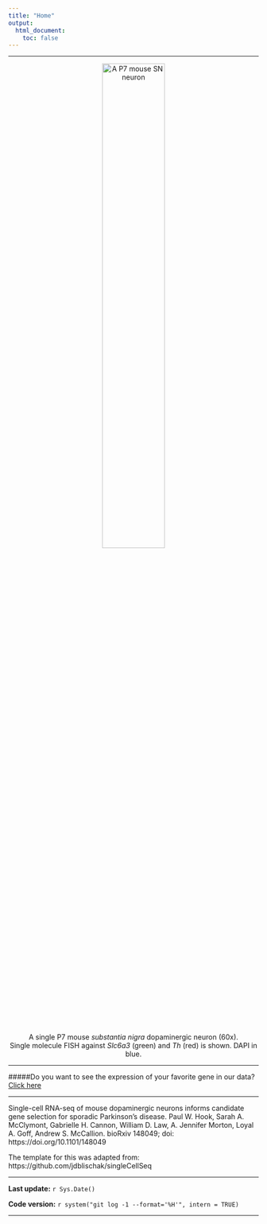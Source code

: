```yaml
---
title: "Home"
output:
  html_document:
    toc: false
---
```


***  
<center>
![A P7 mouse SN neuron](Composite-Ldb2-22-SN.png){ width=50% }
<br>
A single P7 mouse _substantia nigra_ dopaminergic neuron (60x).
<br>
Single molecule FISH against _Slc6a3_ (green) and _Th_ (red) is shown. DAPI in blue.
</center>  

***
#####Do you want to see the expression of your favorite gene in our data? [Click here](https://pwh124.shinyapps.io/expressionshiny/)

***

Single-cell RNA-seq of mouse dopaminergic neurons informs candidate gene selection for sporadic Parkinson's disease. Paul W. Hook, Sarah A. McClymont, Gabrielle H. Cannon, William D. Law, A. Jennifer Morton, Loyal A. Goff, Andrew S. McCallion. bioRxiv 148049; doi: https://doi.org/10.1101/148049

The template for this was adapted from: https://github.com/jdblischak/singleCellSeq

***

**Last update:** `r Sys.Date()`

**Code version:** `r system("git log -1 --format='%H'", intern = TRUE)`

***
